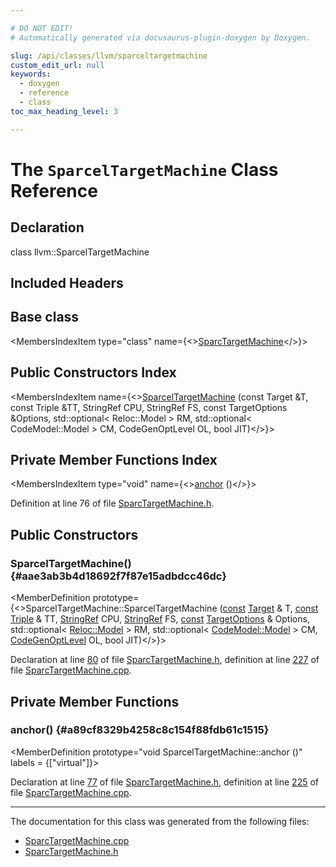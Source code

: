 ```yaml
---

# DO NOT EDIT!
# Automatically generated via docusaurus-plugin-doxygen by Doxygen.

slug: /api/classes/llvm/sparceltargetmachine
custom_edit_url: null
keywords:
  - doxygen
  - reference
  - class
toc_max_heading_level: 3

---
```





# The `SparcelTargetMachine` Class Reference

<DoxygenPage pluginConfig={pluginConfig}>



## Declaration

<CodeBlock>class llvm::SparcelTargetMachine</CodeBlock>

## Included Headers

<IncludesList>
<IncludesListItem
  filePath="Target/Sparc/SparcTargetMachine.h"
  permalink="/docs/api/files/lib/lib/target/lib/target/sparc/sparctargetmachine-h"
  isLocal="true" />
</IncludesList>

## Base class

<MembersIndex>

<MembersIndexItem
  type="class"
  name={<><a href="/docs/api/classes/llvm/sparctargetmachine">SparcTargetMachine</a></>}>
</MembersIndexItem>

</MembersIndex>

## Public Constructors Index

<MembersIndex>

<MembersIndexItem
  name={<><a href="#aae3ab3b4d18692f7f87e15adbdcc46dc">SparcelTargetMachine</a> (const Target &amp;T, const Triple &amp;TT, StringRef CPU, StringRef FS, const TargetOptions &amp;Options, std::optional&lt; Reloc::Model &gt; RM, std::optional&lt; CodeModel::Model &gt; CM, CodeGenOptLevel OL, bool JIT)</>}>
</MembersIndexItem>

</MembersIndex>

## Private Member Functions Index

<MembersIndex>

<MembersIndexItem
  type="void"
  name={<><a href="#a89cf8329b4258c8c154f88fdb61c1515">anchor</a> ()</>}>
</MembersIndexItem>

</MembersIndex>


Definition at line 76 of file <a href="/docs/api/files/lib/lib/target/lib/target/sparc/sparctargetmachine-h">SparcTargetMachine.h</a>.

<SectionDefinition>

## Public Constructors

### SparcelTargetMachine() {#aae3ab3b4d18692f7f87e15adbdcc46dc}

<MemberDefinition
  prototype={<>SparcelTargetMachine::SparcelTargetMachine (<a href="/docs/api/files/lib/lib/target/lib/target/aarch64/aarch64promoteconstant-cpp/#a90f8350fecae261c25be85d38b451bff">const</a> <a href="/docs/api/classes/llvm/target">Target</a> &amp; T, <a href="/docs/api/files/lib/lib/target/lib/target/aarch64/aarch64promoteconstant-cpp/#a90f8350fecae261c25be85d38b451bff">const</a> <a href="/docs/api/classes/llvm/triple">Triple</a> &amp; TT, <a href="/docs/api/classes/llvm/stringref">StringRef</a> CPU, <a href="/docs/api/classes/llvm/stringref">StringRef</a> FS, <a href="/docs/api/files/lib/lib/target/lib/target/aarch64/aarch64promoteconstant-cpp/#a90f8350fecae261c25be85d38b451bff">const</a> <a href="/docs/api/classes/llvm/targetoptions">TargetOptions</a> &amp; Options, std::optional&lt; <a href="/docs/api/namespaces/llvm/reloc/#af59f6dc86e80aaf56f1afd155eebf568">Reloc::Model</a> &gt; RM, std::optional&lt; <a href="/docs/api/namespaces/llvm/codemodel/#afc59396a9e5809fc92938e203d91a8df">CodeModel::Model</a> &gt; CM, <a href="/docs/api/namespaces/llvm/#a8ec1bf8d7b792ca9fac56f8514db18d2">CodeGenOptLevel</a> OL, bool JIT)</>}>

Declaration at line <a href="/docs/api/files/lib/lib/target/lib/target/sparc/sparctargetmachine-h/#l00080">80</a> of file <a href="/docs/api/files/lib/lib/target/lib/target/sparc/sparctargetmachine-h">SparcTargetMachine.h</a>, definition at line <a href="/docs/api/files/lib/lib/target/lib/target/sparc/sparctargetmachine-cpp/#l00227">227</a> of file <a href="/docs/api/files/lib/lib/target/lib/target/sparc/sparctargetmachine-cpp">SparcTargetMachine.cpp</a>.
</MemberDefinition>

</SectionDefinition>

<SectionDefinition>

## Private Member Functions

### anchor() {#a89cf8329b4258c8c154f88fdb61c1515}

<MemberDefinition
  prototype="void SparcelTargetMachine::anchor ()"
  labels = {["virtual"]}>

Declaration at line <a href="/docs/api/files/lib/lib/target/lib/target/sparc/sparctargetmachine-h/#l00077">77</a> of file <a href="/docs/api/files/lib/lib/target/lib/target/sparc/sparctargetmachine-h">SparcTargetMachine.h</a>, definition at line <a href="/docs/api/files/lib/lib/target/lib/target/sparc/sparctargetmachine-cpp/#l00225">225</a> of file <a href="/docs/api/files/lib/lib/target/lib/target/sparc/sparctargetmachine-cpp">SparcTargetMachine.cpp</a>.
</MemberDefinition>

</SectionDefinition>

<hr/>

The documentation for this class was generated from the following files:

<ul>
<li><a href="/docs/api/files/lib/lib/target/lib/target/sparc/sparctargetmachine-cpp">SparcTargetMachine.cpp</a></li>
<li><a href="/docs/api/files/lib/lib/target/lib/target/sparc/sparctargetmachine-h">SparcTargetMachine.h</a></li>
</ul>

</DoxygenPage>
